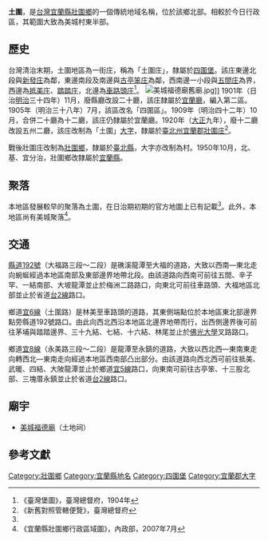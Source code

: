 {{noteTA
|1 = zh-cn:庄; zh-hk:庄; zh-tw:庄;
}}
'''土圍'''，是[[台灣|台灣]][[宜蘭縣|宜蘭縣]][[壯圍鄉|壯圍鄉]]的一個傳統地域名稱，位於該鄉北部。相較於今日行政區，其範圍大致為美城村東半部。

==歷史==
台灣清治末期，土圍地區為一街庄，稱為「土圍庄」，隸屬於[[四圍堡|四圍堡]]。該庄東邊北段與[[新發庄|新發庄]]為鄰，東邊南段及南邊與[[古亭笨庄|古亭笨庄]]為鄰，西南邊一小段與[[五間庄|五間庄]]為界，西邊為[[抵美庄|抵美庄]]、[[踏踏庄|踏踏庄]]，北邊為[[車路頭庄|車路頭庄]]<ref name="臺灣堡圖">《臺灣堡圖》，臺灣總督府，1904年</ref>。
[[File:美城福德廟舊廟.jpg|thumb]]]]
1901年（日治[[明治|明治]]三十四年）11月，廢縣廳改設二十廳，該庄隸屬於[[宜蘭廳|宜蘭廳]]，編入第二區。1905年（明治三十八年）7月，該區改名「四圍區」。1909年（明治四十二年）10月，合併二十廳為十二廳，該庄仍隸屬於宜蘭廳。1920年（[[大正|大正]]九年），廢十二廳改設五州二廳，該庄改制為「土圍」[[大字|大字]]，隸屬於[[臺北州|臺北州]][[宜蘭郡|宜蘭郡]][[壯圍庄|壯圍庄]]<ref>《新舊對照管轄便覽》，臺灣總督府</ref>。

戰後壯圍庄改制為[[壯圍鄉|壯圍鄉]]，隸屬於[[臺北縣|臺北縣]]，大字亦改制為村。1950年10月，北、基、宜分治，壯圍鄉改隸屬於[[宜蘭縣|宜蘭縣]]。

==聚落==
本地區發展較早的聚落為土圍，在日治期初期的官方地圖上已有記載<ref name="臺灣堡圖"/>。此外，本地區尚有美城聚落<ref>《宜蘭縣壯圍鄉行政區域圖》，內政部，2007年7月</ref>。

==交通==
[[縣道192號|縣道192號]]（大福路三段～二段）是礁溪龍潭至大福的道路，大致以西南—東北走向蜿蜒經過本地區南部及東部邊界地帶北段。由該道路向西南可前往五間、辛子罕、一結南部、大坡龍潭並止於梅洲二路路口，向東北可前往車路頭、大福地區北部並止於省道[[台2線|台2線]]路口。

鄉道[[宜6線|宜6線]]（土圍路）是林美至車路頭的道路，其東側端點位於本地區東北部邊界點旁縣道192號路口。由此向西北西沿本地區北邊界地帶而行，出西側邊界後可前往茅埔與踏踏邊界、三十九結、七結、十六結、林尾並止於[[佛光大學|佛光大學]]叉路路口。

鄉道[[宜8線|宜8線]]（永美路三段～二段）是龍潭至永鎮的道路，大致以西北西—東南東走向轉西北—東南走向經過本地區西南部凸出部分。由該道路向西北西可前往抵美、武暖、四結、大陂龍潭並止於鄉道[[宜5線|宜5線]]路口，向東南可前往古亭笨、十三股北部、三塊厝永鎮並止於省道[[台2線|台2線]]路口。

==廟宇==
*[[美城福德廟|美城福德廟]]（土地祠）

== 參考文獻 ==
{{reflist}}

{{宜蘭郡}}

[[Category:壯圍鄉|Category:壯圍鄉]]
[[Category:宜蘭縣地名|Category:宜蘭縣地名]]
[[Category:四圍堡|Category:四圍堡]]
[[Category:宜蘭郡大字|Category:宜蘭郡大字]]